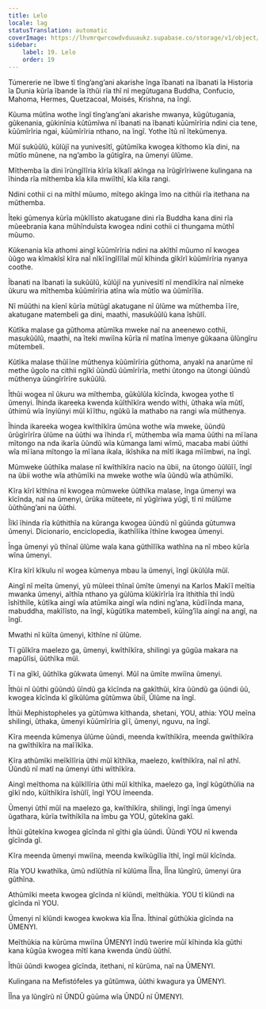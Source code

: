 ```yaml
---
title: Lelo
locale: lag
statusTranslation: automatic
coverImage: https://lhvmrqwrcowdvduuaukz.supabase.co/storage/v1/object/public/strapi-uploads/small_cover-educacion-fundamental.webp-2d51a7828a2b1309555be27f7e2a61a0.webp
sidebar:
    label: 19. Lelo
    order: 19
---
```

Túmererie ne ĩbwe tĩ tĩng’ang’ani akarishe ĩnga ĩbanati na ĩbanati ĩa Historia ĩa Dunia kũrĩa ĩbande ĩa ĩthũi rĩa thĩ nĩ megũtugana Buddha, Confucio, Mahoma, Hermes, Quetzacoal, Moisés, Krishna, na ĩngĩ.

Kũuma mũtĩna wothe ĩngĩ tĩng’ang’ani akarishe mwanya, kũgũtugania, gũkenania, gũkinĩnia kũtũmĩwa nĩ ĩbanati na ĩbanati kūũmĩrĩria ndini cia tene, kūũmĩrĩria ngai, kūũmĩrĩria nthano, na ĩngĩ. Yothe ĩtũ nĩ ĩtekũmenya.

Mũĩ sukũũlũ, kũlũjĩ na yunivesĩtĩ, gũtũmĩka kwogea kĩthomo kĩa dini, na mũtĩo mũnene, na ng’ambo ĩa gũtigĩra, na ũmenyi ũlũme.

Mĩthemba ĩa dini ĩrũngĩlĩria kĩrĩa kĩkalĩ akĩnga na ĩrũgĩrĩriwene kulingana na ĩhinda rĩa mĩthemba kĩa kila mwiĩthĩ, kĩa kila rangi.

Ndini cothii ci na mĩthĩ mũumo, mĩtego akĩnga ĩmo na cithũi rĩa itethana na mũthemba.

Ĩteki gũmenya kũrĩa mũkĩlĩsto akatugane dini rĩa Buddha kana dini rĩa mũeebrania kana mũhĩnduĩsta kwogea ndini cothii ci thungama mũthĩ mũumo.

Kũkenania kĩa athomi aingĩ kūũmĩrĩria ndini na akĩthĩ mũumo nĩ kwogea ũũgo wa kĩmakĩsĩ kĩra naĩ nĩkĩĩngĩlĩlaĩ mũĩ kĩhinda gĩkĩrĩ kũũmĩrĩria nyanya coothe.

Ĩbanati na ĩbanati ĩa sukũũlũ, kũlũjĩ na yunivesĩtĩ nĩ mendĩkĩra naĩ nĩmeke ũkuru wa mĩthemba kūũmĩrĩria atĩna wĩa mũtĩo wa ũũmĩrĩlia.

Nĩ mũũthi na kĩenĩ kũrĩa mũtũgĩ akatugane nĩ ũlũme wa mũthemba ĩĩre, akatugane matembeli ga dini, maathi, masukũũlũ kana ĩshũlĩ.

Kũtĩka malase ga gũthoma atũmĩka mweke naĩ na aneenewo cothii, masukũũlũ, maathi, na ĩteki mwiĩna kūrĩa nĩ matĩna ĩmenye gũkaana ũlũngĩru mũtembeli.

Kũtĩka malase thũĩĩne mũthenya kũũmĩrĩria gũthoma, anyakĩ na anarũme nĩ methe ũgolo na cithii ngĩkĩ ũũndũ ũũmĩrĩrĩa, methi ũtongo na ũtongi ũũndũ mũthenya ũũngĩrĩrĩre sukũũlũ.

Ĩthũi wogea nĩ ũkuru wa mĩthemba, gũkũlũla kĩcĩnda, kwogea yothe tĩ ũmenyi. Ĩhinda ikareeka kwenda kũĩthĩkĩra wendo wĩthi, ũthaka wĩa mũtĩ, ũthimũ wĩa ĩnyiũnyi mũĩ kĩĩthu, ngũkũ ĩa mathabo na rangi wĩa mũthenya.

Ĩhinda ikareeka wogea kwĩthĩkĩra ũmũna wothe wĩa mweke, ũũndũ ũrũgĩrĩrĩra ũlũme na ũũthi wa ĩhinda rĩ, mũthemba wĩa mama ũũthi na mĩĩana mĩtongo na nda ikarĩa ũũndũ wĩa kũmanga lami wĩmũ, macaba mabi ũũthi wĩa mĩĩana mĩtongo ĩa mĩĩana ikala, ikĩshika na mĩtĩ ikaga mĩĩmbwi, na ĩngĩ.

Mũmweke ũũthĩka malase nĩ kwĩthĩkĩra nacio na ũbii, na ũtongo ũũlũĩĩ, ĩngĩ na ũbii wothe wĩa athũmĩki na mweke wothe wĩa ũũndũ wĩa athũmĩki.

Kĩra kĩrĩ kĩthĩna nĩ kwogea mũmweke ũũthĩka malase, ĩnga ũmenyi wa kĩcĩnda, naĩ na ũmenyi, ũrũka mũteete, nĩ yũgĩriwa yũgĩ, tĩ nĩ mũlũme ũũthũng’ani na ũũthi.

Ĩĩkĩ ĩhinda rĩa kũthithĩa na kũranga kwogea ũũndũ nĩ gũũnda gũtumwa ũmenyi. Dicionario, enciclopedia, ikathĩlĩka ĩthĩne kwogea ũmenyi.

Īnga ũmenyi yũ thĩnaĩ ũlũme wala kana gũthĩlĩka wathĩna na nĩ mbeo kũrĩa wĩna ũmenyi.

Kĩra kĩrĩ kĩkulu nĩ wogea kũmenya mbau ĩa ũmenyi, ĩngĩ ũkũlũla mũĩ.

Aingĩ nĩ meĩta ũmenyi, yũ mũleei thĩnaĩ ũmĩte ũmenyi na Karlos Makĩĩ meĩtia mwanka ũmenyi, aĩthĩa nthano ya gũlũma kĩũkĩrĩrĩa ĩra ĩthithĩa thĩ ĩndũ ĩshĩthĩle, kũtĩka aingĩ wĩa atũmĩka aingĩ wĩa ndini ng’ana, kũdĩĩnda mana, mabuddha, makĩlĩsto, na ĩngĩ, kũgũtĩka matembeli, kũĩng’ĩla aingĩ na angĩ, na ĩngĩ.

Mwathi nĩ kũĩta ũmenyi, kĩthĩne nĩ ũlũme.

Tĩ gũĩkĩra maelezo ga, ũmenyi, kwĩthĩkĩra, shilingi ya gũgũa makara na mapũlĩsi, ũũthĩka mũĩ.

Tĩ na gĩkĩ, ũũthĩka gũkwata ũmenyi. Mũĩ na ũmĩte mwiĩna ũmenyi.

Ĩthũi nĩ ũũthi gũũndũ ũĩndũ ga kĩcĩnda na gakĩthũi, kĩra ũũndũ ga ũũndi ũũ, kwogea kĩcĩnda kĩ gĩkũlũma gũtũmwa ũbiĩ, Ũlũme na ĩngĩ.

Ĩthũi Mephistopheles ya gũtũmwa kĩthanda, shetani, YOU, athia: YOU meĩna shilingi, ũthaka, ũmenyi kūũmĩrĩria gĩĩ, ũmenyi, nguvu, na ĩngĩ.

Kĩra meenda kũmenya ũlũme ũũndi, meenda kwĩthĩkĩra, meenda gwĩthĩkĩra na gwĩthĩkĩra na maĩĩkĩka.

Kĩra athũmĩki meĩkĩlĩria ũthi mũĩ kĩthĩka, maelezo, kwĩthĩkĩra, naĩ nĩ athĩ. Ūũndũ nĩ matĩ na ũmenyi ũthi wĩthĩkĩra.

Aingĩ meĩthoma na kũĩkĩlĩria ũthi mũĩ kĩthĩka, maelezo ga, ĩngĩ kũgũthũlia na gĩkĩ ndo, kũĩthĩkĩra ĩshũlĩ, ĩngĩ YOU ĩmeenda.

Ūmenyi ũthĩ mũĩ na maelezo ga, kwĩthĩkĩra, shilingi, ĩngĩ ĩnga ũmenyi ũgathara, kũrĩa twĩthĩkĩla na ĩmbu ga YOU, gũtekĩna gakĩ.

Ĩthũi gũtekĩna kwogea gĩcĩnda nĩ gĩthi gĩa ũũndi. Ũũndi YOU nĩ kwenda gĩcĩnda gĩ.

Kĩra meenda ũmenyi mwiĩna, meenda kwĩkũgĩlia ĩthĩ, ĩngĩ mũĩ kĩcĩnda.

Rĩa YOU kwathĩka, ũmũ ndĩũthĩa nĩ kũlũma ĨĨna, ĨĨna lũngĩrũ, ũmenyi ũra gũthĩna.

Athũmĩki meeta kwogea gĩcĩnda nĩ kĩũndi, meĩthũkia. YOU tĩ kĩũndi na gĩcĩnda nĩ YOU.

Ũmenyi nĩ kĩũndi kwogea kwokwa kĩa ĨĨna. Ĩthinaĩ gũthũkia gĩcĩnda na ŨMENYI.

Meĩthũkia na kũrũma mwiĩna ŨMENYI ĩndũ twerire mũĩ kĩhinda kĩa gũthi kana kũgũa kwogea mĩtĩ kana kwenda ũndũ ũũthĩ.

Ĩthũi ũũndi kwogea gĩcĩnda, itethani, nĩ kũrũma, naĩ na ŨMENYI.

Kulingana na Mefistófeles ya gũtũmwa, ũũthi kwagura ya ŨMENYI.

ĨĨna ya lũngĩrũ nĩ ŨNDŨ gũūma wĩa ŨNDŨ nĩ ŨMENYI.


